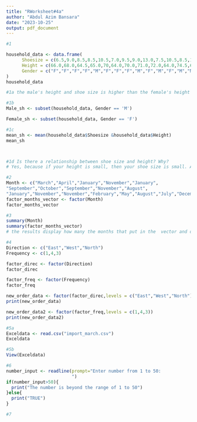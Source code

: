 ```yaml
---
title: "RWorksheet#4a"
author: "Abdul Azim Bansara"
date: "2023-10-25"
output: pdf_document
---
```


```r
#1

household_data <- data.frame(
      Shoesize = c(6.5,9.0,8.5,8.5,10.5,7.0,9.5,9.0,13.0,7.5,10.5,8.5,12.0,10.5,13.0,11.5,8.5,5.0,10.0,6.5,7.5,8.5,10.5,8.5,10.5,11.0,9.0,13.0),
      Height = c(66.0,68.0,64.5,65.0,70,64.0,70.0,71.0,72.0,64.0,74.5,67.0,71.0,71.0,77.0,72.0,59.0,62.0,72.0,66.0,64.0,67.0,73.0,69.0,72.0,70.0,69.0,70.0),
      Gender = c("F","F","F","F","M","F","F","F","M","F","M","F","M","M","M","M","F","F","M","F","F","M","M","F","M","M","M","M")
)
household_data

#1a the male's height and shoe size is higher than the female's height and weight

#1b
Male_sh <- subset(household_data, Gender == 'M')

Female_sh <- subset(household_data, Gender == 'F')

#1c
mean_sh <- mean(household_data$Shoesize &household_data$Height)
mean_sh



#1d Is there a relationship between shoe size and height? Why?
# Yes, because if your height is small, then your shoe size is small. And if your height is big then your shoe size is big too.

#2
Month <- c("March","April","January","November","January",
"September","October","September","November","August",
"January","November","November","February","May","August","July","December","August","August","September","November","February","April")
factor_months_vector <- factor(Month)
factor_months_vector

#3
summary(Month)
summary(factor_months_vector)
# the results display how many the months that put in the  vector and display how many of the same months in the vector. it also display their data type.

#4
Direction <- c("East","West","North")
Frequency <- c(1,4,3)

factor_direc <- factor(Direction)
factor_direc

factor_freq <- factor(Frequency)
factor_freq

new_order_data <- factor(factor_direc,levels = c("East","West","North"))
print(new_order_data)

new_order_data2 <- factor(factor_freq,levels = c(1,4,3))
print(new_order_data2)

#5a
Exceldata <- read.csv("import_march.csv")
Exceldata

#5b
View(Exceldata)

#6
number_input <- readline(prompt="Enter number from 1 to 50:
                         ")
if(number_input>50){
  print("The number is beyond the range of 1 to 50")
}else{
  print("TRUE")
}

#7












```